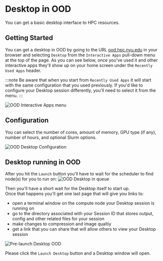 # Desktop in OOD

You can get a basic desktop interface to HPC resources.

## Getting Started
You can get a desktop in OOD by going to the URL [ood.hpc.nyu.edu](http://ood.hpc.nyu.edu) in your browser and selecting `Desktop` from the `Interactive Apps` pull-down menu at the top of the page.  As you can see below, once you've used it and other interactive apps they'll show up on your home screen under the `Recently Used Apps` header.

:::note
Be aware that when you start from `Recently Used Apps` it will start with the same configuration that you used previously.  If you'd like to configure your Desktop session differently, you'll need to select it from the menu.
:::

![OOD Interactive Apps menu](./static/ood_interactive_apps_desktop.png)

## Configuration

You can select the number of cores, amount of memory, GPU type (if any), number of hours, and optional Slurm options.

![OOD Desktop Configuration](./static/ood_desktop_config.png)

## Desktop running in OOD

After you hit the `Launch` button you'll have to wait for the scheduler to find node(s) for you to run on:
![OOD Desktop in queue](./static/ood_desktop_in_queue.png)

Then you'll have a short wait for the Desktop itself to start up.<br />
Once that happens you'll get one last page that will give you links to:
-   open a terminal window on the compute node your Desktop session is running on
-   go to the directory associated with your Session ID that stores output, config and other related files for your session
-   make changes to compression and image qualtiy
-   get a link that you can share that will allow others to view your Desktop session

![Pre-launch Desktop OOD](./static/ood_desktop_prelaunch.png)

Please click the `Launch Desktop` button and a Desktop window will open.